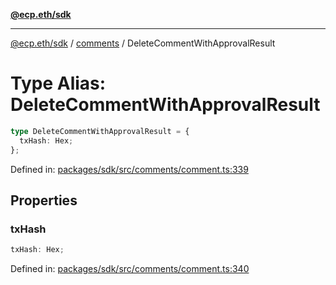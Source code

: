[**@ecp.eth/sdk**](../../index.mdx)

***

[@ecp.eth/sdk](/sdk-reference/index.mdx) / [comments](/sdk-reference/comments/index.mdx) / DeleteCommentWithApprovalResult

# Type Alias: DeleteCommentWithApprovalResult

```ts
type DeleteCommentWithApprovalResult = {
  txHash: Hex;
};
```

Defined in: [packages/sdk/src/comments/comment.ts:339](https://github.com/ecp-eth/comments-monorepo/blob/main/packages/sdk/src/comments/comment.ts#L339)

## Properties

### txHash

```ts
txHash: Hex;
```

Defined in: [packages/sdk/src/comments/comment.ts:340](https://github.com/ecp-eth/comments-monorepo/blob/main/packages/sdk/src/comments/comment.ts#L340)
